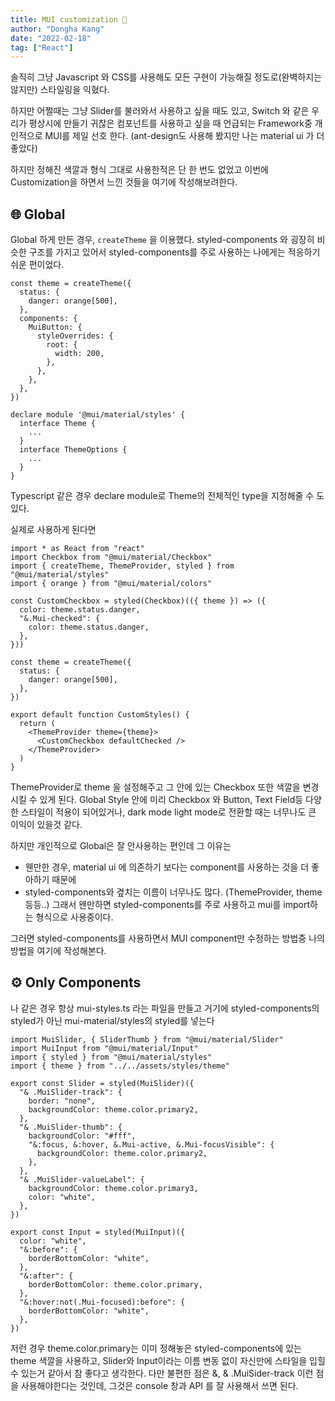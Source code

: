 ```yaml
---
title: MUI customization 🚎
author: "Dongha Kang"
date: "2022-02-18"
tag: ["React"]
---
```


솔직히 그냥 Javascript 와 CSS를 사용해도 모든 구현이 가능해질 정도로(완벽하지는 않지만) 스타일링을 익혔다.

하지만 어쩔때는 그냥 Slider를 불러와서 사용하고 싶을 때도 있고, Switch 와 같은 우리가 평상시에 만들기 귀찮은 컴포넌트를 사용하고 싶을 때 언급되는 Framework중 개인적으로 MUI를 제일 선호 한다. (ant-design도 사용해 봤지만 나는 material ui 가 더 좋았다)

하지만 정해진 색깔과 형식 그대로 사용한적은 단 한 번도 없었고 이번에 Customization을 하면서 느낀 것들을 여기에 작성해보려한다.

## 🌐 Global

Global 하게 만든 경우, `createTheme` 을 이용했다. styled-components 와 굉장히 비슷한 구조를 가지고 있어서 styled-components를 주로 사용하는 나에게는 적응하기 쉬운 편이었다.

```tsx
const theme = createTheme({
  status: {
    danger: orange[500],
  },
  components: {
    MuiButton: {
      styleOverrides: {
        root: {
          width: 200,
        },
      },
    },
  },
})
```

```tsx
declare module '@mui/material/styles' {
  interface Theme {
    ...
  }
  interface ThemeOptions {
    ...
  }
}
```

Typescript 같은 경우 declare module로 Theme의 전체적인 type을 지정해줄 수 도 있다.

실제로 사용하게 된다면

```tsx
import * as React from "react"
import Checkbox from "@mui/material/Checkbox"
import { createTheme, ThemeProvider, styled } from "@mui/material/styles"
import { orange } from "@mui/material/colors"

const CustomCheckbox = styled(Checkbox)(({ theme }) => ({
  color: theme.status.danger,
  "&.Mui-checked": {
    color: theme.status.danger,
  },
}))

const theme = createTheme({
  status: {
    danger: orange[500],
  },
})

export default function CustomStyles() {
  return (
    <ThemeProvider theme={theme}>
      <CustomCheckbox defaultChecked />
    </ThemeProvider>
  )
}
```

ThemeProvider로 theme 을 설정해주고 그 안에 있는 Checkbox 또한 색깔을 변경 시킬 수 있게 된다. Global Style 안에 미리 Checkbox 와 Button, Text Field등 다양한 스타일이 적용이 되어있거나, dark mode light mode로 전환할 때는 너무나도 큰 이익이 있을것 같다.

하지만 개인적으로 Global은 잘 안사용하는 편인데 그 이유는

- 웬만한 경우, material ui 에 의존하기 보다는 component를 사용하는 것을 더 좋아하기 때문에
- styled-components와 곂치는 이름이 너무나도 많다. (ThemeProvider, theme 등등..) 그래서 왠만하면 styled-components를 주로 사용하고 mui를 import하는 형식으로 사용중이다.

그러면 styled-components를 사용하면서 MUI component만 수정하는 방법중 나의 방법을 여기에 작성해본다.

## ⚙️ Only Components

나 같은 경우 항상 mui-styles.ts 라는 파일을 만들고 거기에 styled-components의 styled가 아닌 mui-material/styles의 styled를 넣는다

```tsx
import MuiSlider, { SliderThumb } from "@mui/material/Slider"
import MuiInput from "@mui/material/Input"
import { styled } from "@mui/material/styles"
import { theme } from "../../assets/styles/theme"

export const Slider = styled(MuiSlider)({
  "& .MuiSlider-track": {
    border: "none",
    backgroundColor: theme.color.primary2,
  },
  "& .MuiSlider-thumb": {
    backgroundColor: "#fff",
    "&:focus, &:hover, &.Mui-active, &.Mui-focusVisible": {
      backgroundColor: theme.color.primary2,
    },
  },
  "& .MuiSlider-valueLabel": {
    backgroundColor: theme.color.primary3,
    color: "white",
  },
})

export const Input = styled(MuiInput)({
  color: "white",
  "&:before": {
    borderBottomColor: "white",
  },
  "&:after": {
    borderBottomColor: theme.color.primary,
  },
  "&:hover:not(.Mui-focused):before": {
    borderBottomColor: "white",
  },
})
```

저런 경우 theme.color.primary는 이미 정해놓은 styled-components에 있는 theme 색깔을 사용하고, Slider와 Input이라는 이름 변동 없이 자신만에 스타일을 입힐 수 있는거 같아서 참 좋다고 생각한다. 다만 불편한 점은 &, & .MuiSider-track 이런 점을 사용해야한다는 것인데, 그것은 console 창과 API 를 잘 사용해서 쓰면 된다.
